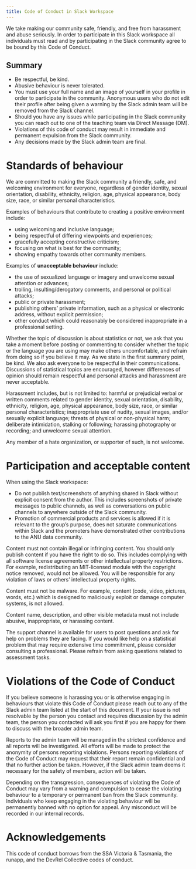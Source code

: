 ```yaml
---
title: Code of Conduct in Slack Workspace
---
```


We take making our community safe, friendly, and free from harassment and abuse seriously. In order to participate in this Slack workspace all individuals must read and by participating in the Slack community agree to be bound by this Code of Conduct.

## Summary

- Be respectful, be kind.
- Abusive behaviour is never tolerated.
- You must use your full name and an image of yourself in your profile in order to participate in the community. Anonymous users who do not edit their profile after being given a warning by the Slack admin team will be removed from the Slack channel.
- Should you have any issues while participating in the Slack community you can reach out to one of the teaching team via Direct Message (DM).
- Violations of this code of conduct may result in immediate and permanent expulsion from the Slack community.
- Any decisions made by the Slack admin team are final.


# Standards of behaviour

We are committed to making the Slack community a friendly, safe, and welcoming environment for everyone, regardless of gender identity, sexual orientation, disability, ethnicity, religion, age, physical appearance, body size, race, or similar personal characteristics. 

Examples of behaviours that contribute to creating a positive environment include:

- using welcoming and inclusive language;
- being respectful of differing viewpoints and experiences; 
- gracefully accepting constructive criticism;
- focusing on what is best for the community;
- showing empathy towards other community members.

Examples of **unacceptable behaviour** include:

- the use of sexualized language or imagery and unwelcome sexual attention or advances;
- trolling, insulting/derogatory comments, and personal or political attacks;
- public or private harassment;
- publishing others’ private information, such as a physical or electronic address, without explicit permission;
- other conduct which could reasonably be considered inappropriate in a professional setting.

Whether the topic of discussion is about statistics or not, we ask that you take a moment before posting or commenting to consider whether the topic or the language you are using may make others uncomfortable, and refrain from doing so if you believe it may. As we state in the first summary point, be kind. We also ask everyone to be respectful in their communications. Discussions of statistical topics are encouraged, however differences of opinion should remain respectful and personal attacks and harassment are never acceptable.

Harassment includes, but is not limited to: harmful or prejudicial verbal or written comments related to gender identity, sexual orientation, disability, ethnicity, religion, age, physical appearance, body size, race, or similar personal characteristics; inappropriate use of nudity, sexual images, and/or sexually explicit language; threats of physical or non-physical harm; deliberate intimidation, stalking or following; harassing photography or recording; and unwelcome sexual attention.

Any member of a hate organization, or supporter of such, is not welcome.

# Participation and acceptable content

When using the Slack workspace:

- Do not publish text/screenshots of anything shared in Slack without explicit consent from the author. This includes screenshots of private messages to public channels, as well as conversations on public channels to anywhere outside of the Slack community.
- Promotion of commercial products and services is allowed if it is relevant to the group’s purpose, does not saturate communications within Slack and the promoters have demonstrated other contributions to the ANU data community.

Content must not contain illegal or infringing content. You should only publish content if you have the right to do so. This includes complying with all software license agreements or other intellectual property restrictions. For example, redistributing an MIT-licensed module with the copyright notice removed, would not be allowed. You will be responsible for any violation of laws or others’ intellectual property rights.

Content must not be malware. For example, content (code, video, pictures, words, etc.) which is designed to maliciously exploit or damage computer systems, is not allowed.

Content name, description, and other visible metadata must not include abusive, inappropriate, or harassing content.

The support channel is available for users to post questions and ask for help on problems they are facing. If you would like help on a statistical problem that may require extensive time commitment, please consider consulting a professional. Please refrain from asking questions related to assessment tasks.

# Violations of the Code of Conduct

If you believe someone is harassing you or is otherwise engaging in behaviours that violate this Code of Conduct please reach out to any of the Slack admin team listed at the start of this document. If your issue is not resolvable by the person you contact and requires discussion by the admin team, the person you contacted will ask you first if you are happy for them to discuss with the broader admin team.

Reports to the admin team will be managed in the strictest confidence and all reports will be investigated. All efforts will be made to protect the anonymity of persons reporting violations. Persons reporting violations of the Code of Conduct may request that their report remain confidential and that no further action be taken. However, if the Slack admin team deems it necessary for the safety of members, action will be taken.

Depending on the transgression, consequences of violating the Code of Conduct may vary from a warning and compulsion to cease the violating behaviour to a temporary or permanent ban from the Slack community. Individuals who keep engaging in the violating behaviour will be permanently banned with no option for appeal. Any misconduct will be recorded in our internal records.

# Acknowledgements

This code of conduct borrows from the SSA Victoria & Tasmania, the runapp, and the DevRel Collective codes of conduct.
